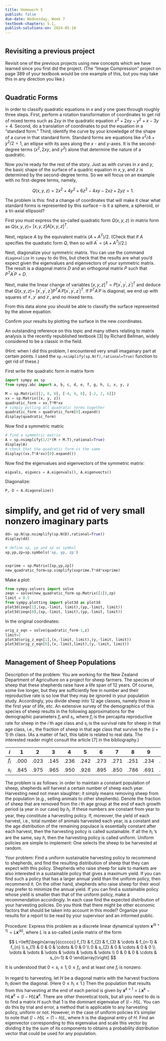 ```yaml
---
title: Homework 5
publish: false
due-date: Wednesday, Week 7
textbook-chapters: 5.1,
publish-solutions-on: 2024-05-10
---
```


#
## Revisiting a previous project

Revisit one of the previous projects using new concepts which we have learned since you first did the project. (The "Image Compression" project on page 389 of your textbook would be one example of this, but you may take this in any direction you like.)


# 
## Quadratic Forms

In order to classify quadratic equations in $x$ and $y$ one goes through roughly three steps. First, perform a rotation transformation of coordinates to get rid of mixed terms such as $2 x y$ in the quadratic equation $x^{2}+2 x y-y^{2}+x-3 y=4$. Second, do a translation of coordinates to put the equation in a "standard form." Third, identify the curve by your knowledge of the shape of a curve in that standard form. Standard forms are equations like $x^{2} / 4+y^{2} / 2=1$, an ellipse with its axes along the $x$ - and $y$-axes. It is the second-degree terms $\left(x^{2}, 2 x y\right.$, and $\left.y^{2}\right)$ alone that determine the nature of a quadratic.

Now you're ready for the rest of the story. Just as with curves in $x$ and $y$, the basic shape of the surface of a quadric equation in $x, y$, and $z$ is determined by the second-degree terms. So we will focus on an example with no first-degree terms, namely,

$$
Q(x, y, z)=2 x^{2}+4 y^{2}+6 z^{2}-4 x y-2 x z+2 y z=1 .
$$

The problem is this: find a change of coordinates that will make it clear what standard forms is represented by this surface -- is it a sphere, a spheroid, or a tri-axial ellipsoid? 

First you must express the so-called quadratic form $Q(x, y, z)$ in matrix form as $Q(x, y, z)=$ $[x, y, z] A[x, y, z]^{T}$.

Next, replace $A$ by the equivalent matrix $\left(A+A^{T}\right) / 2$. (Check that if $A$ specifies the quadratic form $Q$, then so will $A^\prime = \left(A+A^{T}\right) / 2$.)

Next, diagonalize your symmetric matrix. You can use the command `diagonalize` in `sympy` to do this, but check that the results are what you'd expect given the eigenvalues and eigenvectors of your symmetric matrix. The result is a diagonal matrix $D$ and an orthogonal matrix $P$ such that $P^{T} A^\prime P=D$.

 Next, make the linear change of variables $[x, y, z]^{T}=P\left[x^{\prime}, y^{\prime}, z^{\prime}\right]^{T}$ and deduce that $Q(x, y, z)=$ $\left[x^{\prime}, y^{\prime}, z^{\prime}\right] P^{T} A^\prime P\left[x^{\prime}, y^{\prime}, z^{\prime}\right]^{T}$. If $P^{T} A^\prime P$ is diagonal, we end up with squares of $x^{\prime}, y^{\prime}$ and $z^{\prime}$, and no mixed terms.

From this data alone you should be able to classify the surface represented by the above equation. 

Confirm your results by plotting the surface in the new coordinates.

An outstanding reference on this topic and many others relating to matrix analysis is the recently republished textbook [3] by Richard Bellman, widely considered to be a classic in the field.

(Hint: when I did this problem, I encountered very small imagainary part at certain points. I used the `sp.nsimplify(sp.N(f),rational=True)` function to get rid of these.)

::: solutions


First write the quadratic form in matrix form

```python
import sympy as sp
from sympy.abc import a, b, c, d, e, f, g, h, i, x, y, z

M = sp.Matrix([[2, 0, 0], [-4, 4, 0], [-2, 2, 6]])
xx = sp.Matrix([x, y, z])
quadratic_form = xx.T*M*xx
# simply pulling all quadratic terms together
quadratic_form = quadratic_form[0].expand()
display(quadratic_form)
```

Now find a symmetric matric

```python
# find a symmetric matrix
A = sp.nsimplify(1/2*(M + M.T),rational=True)
display(A)
# check that the quadratic form is the same
display((xx.T*A*xx)[0].expand())
```

Now find the eigenvalues and eigenvectors of the symmetric matrix:

```python
eigvals, eigvecs = A.eigenvals(), A.eigenvects()
```


Diagonalize:


```python
P, D = A.diagonalize()
```

# simplify, and get rid of very small nonzero imaginary parts


```python
dd= sp.N(sp.nsimplify(sp.N(D),rational=True))
display(dd)
```


```python

# define xp, yp and zp as symbol
xp,yp,zp=sp.symbols('xp, yp, zp')


xxprime = sp.Matrix([xp,yp,zp])
new_quadratic_form=sp.simplify(xxprime.T*dd*xxprime)
```

Make a plot:

```python
from sympy.solvers import solve
zeqn = solve(new_quadratic_form-sp.Matrix([1]),zp)
limit = 0.5
from sympy.plotting import plot3d as plot3d
plot3d(zeqn[1],(xp,-limit, limit),(yp,-limit, limit))
plot3d(zeqn[0],(xp,-limit, limit),(yp,-limit, limit))
```

In the original coordinates:

```python
orig_z_eqn = solve(quadratic_form-1,z)
limit=2
plot3d(orig_z_eqn[1],(x,-limit, limit),(y,-limit, limit))
plot3d(orig_z_eqn[0],(x,-limit,limit),(y,-limit, limit))
```

:::


#
## Management of Sheep Populations

Description of the problem: You are working for the New Zealand Department of Agriculture on a project for sheep farmers. The species of sheep that these shepherds raise have a life span of 12 years. Of course, some live longer, but they are sufficiently few in number and their reproductive rate is so low that they may be ignored in your population study. Accordingly, you divide sheep into 12 age classes, namely those in the first year of life, etc. An extensive survey of the demographics of this species of sheep results in the following approximations for the demographic parameters $f_{i}$ and $s_{i}$, where $f_{i}$ is the percapita reproductive rate for sheep in the $i$ th age class and $s_{i}$ is the survival rate for sheep in that age class, i.e., the fraction of sheep in that age class that survive to the $(i+1)$ th class. (As a matter of fact, this table is related to real data. The interested reader might consult the article [7] in the bibliography.)

| $i$ | 1 | 2 | 3 | 4 | 5 | 6 | 7 | 8 | 9 | 10 | 11 | 12 |
| :---: | :---: | :---: | :---: | :---: | :---: | :---: | :---: | :---: | :---: | :---: | :---: | :---: |
| $f_{i}$ | .000 | .023 | .145 | .236 | .242 | .273 | .271 | .251 | .234 | .229 | .216 | .210 |
| $s_{i}$ | .845 | .975 | .965 | .950 | .926 | .895 | .850 | .786 | .691 | .561 | .370 | - |

The problem is as follows: in order to maintain a constant population of sheep, shepherds will harvest a certain number of sheep each year. Harvesting need not mean slaughter; it simply means removing sheep from the population (e.g., selling animals to other shepherds). Denote the fraction of sheep that are removed from the $i$ th age group at the end of each growth period
(a year in our case) by $h_{i}$. If these numbers are constant from year to year, they constitute a harvesting policy. If, moreover, the yield of each harvest, i.e., total number of animals harvested each year, is a constant and the age distribution of the remaining populace is essentially constant after each harvest, then the harvesting policy is called sustainable. If all the $h_{i}$ 's are the same, say $h$, then the harvesting policy is called uniform. Uniform policies are simple to implement: One selects the sheep to be harvested at random.

Your problem: Find a uniform sustainable harvesting policy to recommend to shepherds, and find the resulting distribution of sheep that they can expect with this policy. Shepherds who raise sheep for sale to markets are also interested in a sustainable policy that gives a maximum yield. If you can find such a policy that has a larger annual yield than the uniform policy, then recommend it. On the other hand, shepherds who raise sheep for their wool may prefer to minimize the annual yield. If you can find a sustainable policy whose yield is smaller than that of the uniform policy, make a recommendation accordingly. In each case find the expected distribution of your harvesting policies. Do you think that there might be other economic factors that should be taken into account in this model? Organize your results for a report to be read by your supervisor and an informed public.

Procedure: Express this problem as a discrete linear dynamical system $\mathbf{x}^{(k+1)}=L \mathbf{x}^{(k)}$, where $L$ is a so-called Leslie matrix of the form

$$
L=\left[\begin{array}{cccccc}
f_{1} & f_{2} & f_{3} & \cdots & f_{n-1} & f_{n} \\
s_{1} & 0 & 0 & \cdots & 0 & 0 \\
0 & s_{2} & 0 & \cdots & 0 & 0 \\
\vdots & \vdots & \vdots & \vdots & \vdots & \vdots \\
0 & 0 & 0 & \cdots & s_{n-1} & 0
\end{array}\right]
$$

It is understood that $0<s_{i} \leq 1,0 \leq f_{i}$, and at least one $f_{i}$ is nonzero.

In regard to harvesting, let $H$ be a diagonal matrix with the harvest fractions $h_{i}$ down the diagonal. (Here $0 \leq h_{i} \leq 1$.) Then the population that results from this harvesting at the end of each period is given by $\mathbf{x}^{k+1}=L \mathbf{x}^{k}-H L \mathbf{x}^{k}=(I-H) L \mathbf{x}^{k}$. There are other theoretical tools, but all you need to do is to find a matrix $H$ such that 1 is the dominant eigenvalue of $(I-H) L$. You can do this by trial and error, a method that is applicable to any harvesting policy, uniform or not. However, in the case of uniform policies it's simpler to note that $(I-H) L=(1-h) L$, where $h$ is the diagonal entry of $H$. Find an eigenvector corresponding to this eigenvalue and scale this vector by dividing it by the sum of its components to obtains a probability distribution vector that could be used for any population.
